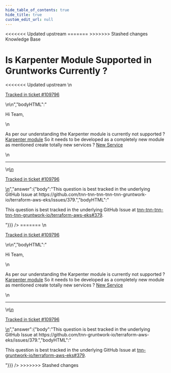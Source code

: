```yaml
---
hide_table_of_contents: true
hide_title: true
custom_edit_url: null
---
```



<head>
<<<<<<< Updated upstream
  <link rel="canonical" href="https://github.com/tnn-tnn-tnn-tnn-tnn-gruntwork-io/knowledge-base/discussions/634" />
=======
  <link rel="canonical" href="https://github.com/tnn-gruntwork-io/knowledge-base/discussions/634" />
>>>>>>> Stashed changes
</head>

<CenterLayout>
<span className="searchCategory">Knowledge Base</span>
<h1>Is Karpenter Module Supported in Gruntworks Currently ?</h1>
<<<<<<< Updated upstream
<GitHub discussion={{"id":"D_kwDOF8slf84ASLG9","number":634,"author":{"login":"bangupoc"},"title":"Is Karpenter Module Supported in Gruntworks Currently ?","body":"\nHi Team,\r\n\r\nAs per our understanding the Karpenter module is currently not supported ? [Karpenter module](https://github.com/tnn-tnn-tnn-tnn-tnn-gruntwork-io/knowledge-base/discussions/563) So it needs to be developed as a completely new module as mentioned create totally new services ? [New Service](https://docs.gruntwork.io/reference/services/intro/create-your-own-service-catalog#creating-a-service-catalog)\n\n---\n\n<ins datetime=\"2023-01-17T08:56:01Z\">\n  <p><a href=\"https://support.gruntwork.io/hc/requests/109796\">Tracked in ticket #109796</a></p>\n</ins>\n","bodyHTML":"<p dir=\"auto\">Hi Team,</p>\n<p dir=\"auto\">As per our understanding the Karpenter module is currently not supported ? <a href=\"https://github.com/tnn-tnn-tnn-tnn-tnn-gruntwork-io/knowledge-base/discussions/563\" data-hovercard-type=\"discussion\" data-hovercard-url=\"/tnn-tnn-tnn-tnn-tnn-gruntwork-io/knowledge-base/discussions/563/hovercard\">Karpenter module</a> So it needs to be developed as a completely new module as mentioned create totally new services ? <a href=\"https://docs.gruntwork.io/reference/services/intro/create-your-own-service-catalog#creating-a-service-catalog\" rel=\"nofollow\">New Service</a></p>\n<hr>\n<ins datetime=\"2023-01-17T08:56:01Z\">\n  <p dir=\"auto\"><a href=\"https://support.gruntwork.io/hc/requests/109796\" rel=\"nofollow\">Tracked in ticket #109796</a></p>\n</ins>","answer":{"body":"This question is best tracked in the underlying GitHub Issue at https://github.com/tnn-tnn-tnn-tnn-tnn-gruntwork-io/terraform-aws-eks/issues/379.","bodyHTML":"<p dir=\"auto\">This question is best tracked in the underlying GitHub Issue at <a class=\"issue-link js-issue-link\" data-error-text=\"Failed to load title\" data-id=\"1067630810\" data-permission-text=\"Title is private\" data-url=\"https://github.com/tnn-tnn-tnn-tnn-tnn-gruntwork-io/terraform-aws-eks/issues/379\" data-hovercard-type=\"issue\" data-hovercard-url=\"/tnn-tnn-tnn-tnn-tnn-gruntwork-io/terraform-aws-eks/issues/379/hovercard\" href=\"https://github.com/tnn-tnn-tnn-tnn-tnn-gruntwork-io/terraform-aws-eks/issues/379\">tnn-tnn-tnn-tnn-tnn-gruntwork-io/terraform-aws-eks#379</a>.</p>"}}} />
=======
<GitHub discussion={{"id":"D_kwDOF8slf84ASLG9","number":634,"author":{"login":"bangupoc"},"title":"Is Karpenter Module Supported in Gruntworks Currently ?","body":"\nHi Team,\r\n\r\nAs per our understanding the Karpenter module is currently not supported ? [Karpenter module](https://github.com/tnn-gruntwork-io/knowledge-base/discussions/563) So it needs to be developed as a completely new module as mentioned create totally new services ? [New Service](https://docs.gruntwork.io/reference/services/intro/create-your-own-service-catalog#creating-a-service-catalog)\n\n---\n\n<ins datetime=\"2023-01-17T08:56:01Z\">\n  <p><a href=\"https://support.gruntwork.io/hc/requests/109796\">Tracked in ticket #109796</a></p>\n</ins>\n","bodyHTML":"<p dir=\"auto\">Hi Team,</p>\n<p dir=\"auto\">As per our understanding the Karpenter module is currently not supported ? <a href=\"https://github.com/tnn-gruntwork-io/knowledge-base/discussions/563\" data-hovercard-type=\"discussion\" data-hovercard-url=\"/tnn-gruntwork-io/knowledge-base/discussions/563/hovercard\">Karpenter module</a> So it needs to be developed as a completely new module as mentioned create totally new services ? <a href=\"https://docs.gruntwork.io/reference/services/intro/create-your-own-service-catalog#creating-a-service-catalog\" rel=\"nofollow\">New Service</a></p>\n<hr>\n<ins datetime=\"2023-01-17T08:56:01Z\">\n  <p dir=\"auto\"><a href=\"https://support.gruntwork.io/hc/requests/109796\" rel=\"nofollow\">Tracked in ticket #109796</a></p>\n</ins>","answer":{"body":"This question is best tracked in the underlying GitHub Issue at https://github.com/tnn-gruntwork-io/terraform-aws-eks/issues/379.","bodyHTML":"<p dir=\"auto\">This question is best tracked in the underlying GitHub Issue at <a class=\"issue-link js-issue-link\" data-error-text=\"Failed to load title\" data-id=\"1067630810\" data-permission-text=\"Title is private\" data-url=\"https://github.com/tnn-gruntwork-io/terraform-aws-eks/issues/379\" data-hovercard-type=\"issue\" data-hovercard-url=\"/tnn-gruntwork-io/terraform-aws-eks/issues/379/hovercard\" href=\"https://github.com/tnn-gruntwork-io/terraform-aws-eks/issues/379\">tnn-gruntwork-io/terraform-aws-eks#379</a>.</p>"}}} />
>>>>>>> Stashed changes

</CenterLayout>
  

<!-- ##DOCS-SOURCER-START
{
  "sourcePlugin": "github-discussions",
  "hash": "e0f2dadb47e905e216d520d2181c90ec"
}
##DOCS-SOURCER-END -->
